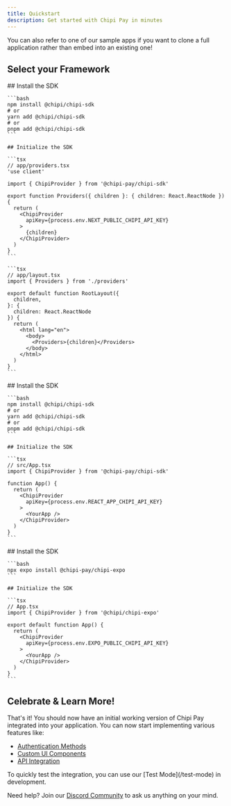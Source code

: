 ```yaml
---
title: Quickstart
description: Get started with Chipi Pay in minutes
---
```


<Tip>
  You can also refer to one of our sample apps if you want to
  clone a full application rather than embed into an existing one!
</Tip>

## Select your Framework

<Tabs>
  <Tab title="Next.js">
    ## Install the SDK

    ```bash
    npm install @chipi/chipi-sdk
    # or
    yarn add @chipi/chipi-sdk
    # or
    pnpm add @chipi/chipi-sdk
    ```

    ## Initialize the SDK

    ```tsx
    // app/providers.tsx
    'use client'

    import { ChipiProvider } from '@chipi-pay/chipi-sdk'

    export function Providers({ children }: { children: React.ReactNode }) {
      return (
        <ChipiProvider
          apiKey={process.env.NEXT_PUBLIC_CHIPI_API_KEY}
        >
          {children}
        </ChipiProvider>
      )
    }
    ```

    ```tsx
    // app/layout.tsx
    import { Providers } from './providers'

    export default function RootLayout({
      children,
    }: {
      children: React.ReactNode
    }) {
      return (
        <html lang="en">
          <body>
            <Providers>{children}</Providers>
          </body>
        </html>
      )
    }
    ```
  </Tab>

  <Tab title="React">
    ## Install the SDK

    ```bash
    npm install @chipi/chipi-sdk
    # or
    yarn add @chipi/chipi-sdk
    # or
    pnpm add @chipi/chipi-sdk
    ```

    ## Initialize the SDK

    ```tsx
    // src/App.tsx
    import { ChipiProvider } from '@chipi-pay/chipi-sdk'

    function App() {
      return (
        <ChipiProvider
          apiKey={process.env.REACT_APP_CHIPI_API_KEY}
        >
          <YourApp />
        </ChipiProvider>
      )
    }
    ```
  </Tab>

  <Tab title="Expo">
    ## Install the SDK

    ```bash
    npx expo install @chipi-pay/chipi-expo
    ```

    ## Initialize the SDK

    ```tsx
    // App.tsx
    import { ChipiProvider } from '@chipi/chipi-expo'

    export default function App() {
      return (
        <ChipiProvider
          apiKey={process.env.EXPO_PUBLIC_CHIPI_API_KEY}
        >
          <YourApp />
        </ChipiProvider>
      )
    }
    ```
  </Tab>
</Tabs>

## Celebrate & Learn More!

That's it! You should now have an initial working version of Chipi Pay integrated into your application. You can now start implementing various features like:

* [Authentication Methods](/authentication-methods)
* [Custom UI Components](/ui-components)
* [API Integration](/api-reference)

<Tip>
  To quickly test the integration, you can use our [Test Mode](/test-mode) in development.
</Tip>

Need help? Join our [Discord Community](https://discord.gg/chipi) to ask us anything on your mind.
